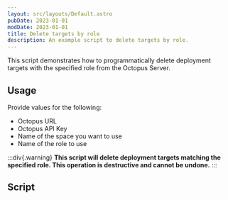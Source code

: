 ```yaml
---
layout: src/layouts/Default.astro
pubDate: 2023-01-01
modDate: 2023-01-01
title: Delete targets by role
description: An example script to delete targets by role.
---
```


This script demonstrates how to programmatically delete deployment targets with the specified role from the Octopus Server.

## Usage
Provide values for the following:
- Octopus URL
- Octopus API Key
- Name of the space you want to use
- Name of the role to use

:::div{.warning}
**This script will delete deployment targets matching the specified role. This operation is destructive and cannot be undone.**
:::

## Script

<DeleteTargetsByRoleScripts />
